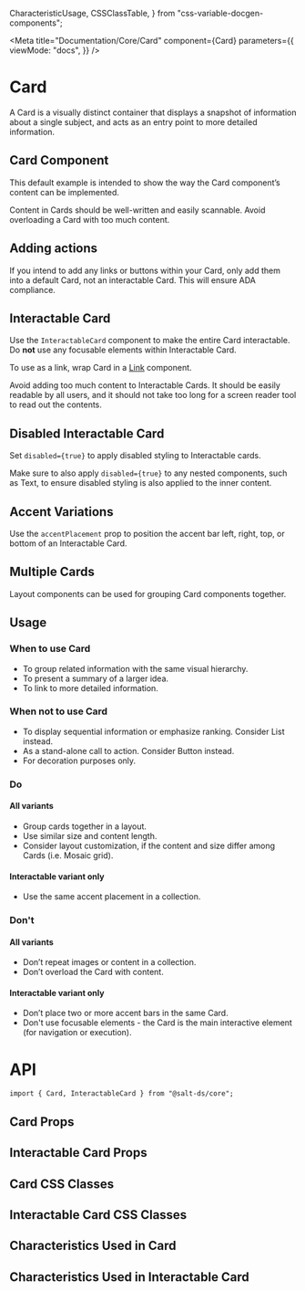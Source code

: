   CharacteristicUsage,
  CSSClassTable,
} from "css-variable-docgen-components";

<Meta
  title="Documentation/Core/Card"
  component={Card}
  parameters={{
    viewMode: "docs",
  }}
/>

# Card

A Card is a visually distinct container that displays a snapshot of information about a single subject, and acts as an entry point to more detailed information.

## Card Component

This default example is intended to show the way the Card component’s content can be implemented.

Content in Cards should be well-written and easily scannable. Avoid overloading a Card with too much content.

<Canvas>
  <Story id="core-card--default" />
</Canvas>

## Adding actions

If you intend to add any links or buttons within your Card, only add them into a default Card, not an interactable Card. This will ensure ADA compliance.

<Canvas>
  <Story id="core-card--default-with-link" />
</Canvas>

<Canvas>
  <Story id="core-card--default-with-button-and-image" />
</Canvas>

## Interactable Card

Use the `InteractableCard` component to make the entire Card interactable. Do **not** use any focusable elements within Interactable Card.

To use as a link, wrap Card in a [Link](?path=/docs/documentation-core-link--docs) component.

Avoid adding too much content to Interactable Cards. It should be easily readable by all users, and it should not take too long for a screen reader tool to read out the contents.

<Canvas>
  <Story id="core-card--interactable-as-block-link" />
</Canvas>

## Disabled Interactable Card

Set `disabled={true}` to apply disabled styling to Interactable cards.

Make sure to also apply `disabled={true}` to any nested components, such as Text, to ensure disabled styling is also applied to the inner content.

<Canvas>
  <Story id="core-card--interactable-disabled" />
</Canvas>

## Accent Variations

Use the `accentPlacement` prop to position the accent bar left, right, top, or bottom of an Interactable Card.

<Canvas>
  <Story id="core-card--interactable-accent-variations" />
</Canvas>

## Multiple Cards

Layout components can be used for grouping Card components together.

<Canvas>
  <Story id="core-card--cards-in-grid-layout" />
</Canvas>

## Usage

### When to use Card

- To group related information with the same visual hierarchy.
- To present a summary of a larger idea.
- To link to more detailed information.

### When not to use Card

- To display sequential information or emphasize ranking. Consider List instead.
- As a stand-alone call to action. Consider Button instead.
- For decoration purposes only.

### Do

#### All variants

- Group cards together in a layout.
- Use similar size and content length.
- Consider layout customization, if the content and size differ among Cards (i.e. Mosaic grid).

#### Interactable variant only

- Use the same accent placement in a collection.

### Don't

#### All variants

- Don’t repeat images or content in a collection.
- Don’t overload the Card with content.

#### Interactable variant only

- Don’t place two or more accent bars in the same Card.
- Don't use focusable elements - the Card is the main interactive element (for navigation or execution).

# API

```
import { Card, InteractableCard } from "@salt-ds/core";
```

## Card Props

<ArgsTable of={Card} />

## Interactable Card Props

<ArgsTable of={InteractableCard} />

## Card CSS Classes

<CSSClassTable of={Card} />

## Interactable Card CSS Classes

<CSSClassTable of={InteractableCard} />

## Characteristics Used in Card

<CharacteristicUsage of={Card} />

## Characteristics Used in Interactable Card

<CharacteristicUsage of={InteractableCard} />
